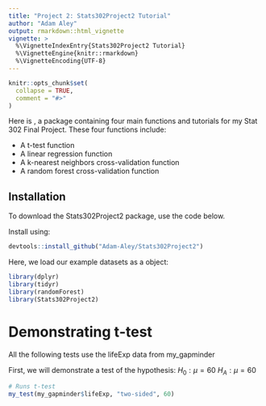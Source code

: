 ```yaml
---
title: "Project 2: Stats302Project2 Tutorial"
author: "Adam Aley" 
output: rmarkdown::html_vignette
vignette: >
  %\VignetteIndexEntry{Stats302Project2 Tutorial}
  %\VignetteEngine{knitr::rmarkdown}
  %\VignetteEncoding{UTF-8}
---
```


```r
knitr::opts_chunk$set(
  collapse = TRUE,
  comment = "#>"
)
```

Here is \texttt{Stats302Project2}, a package containing four main functions and tutorials for my Stat 302 Final Project. These four functions include:

- A t-test function
- A linear regression function
- A k-nearest neighbors cross-validation function
- A random forest cross-validation function

## Installation

To download the Stats302Project2 package, use the code below.

Install \texttt{Stats302Project2} using:

```r
devtools::install_github("Adam-Aley/Stats302Project2")
```

Here, we load our example datasets as a \texttt{gapminder} object:
```r
library(dplyr)
library(tidyr)
library(randomForest)
library(Stats302Project2)
```

# Demonstrating t-test

All the following tests use the lifeExp data from my_gapminder

First, we will demonstrate a test of the hypothesis:
$H_0 : \mu = 60$
$H_A : \mu = 60$
```r
# Runs t-test
my_test(my_gapminder$lifeExp, "two-sided", 60)
```

